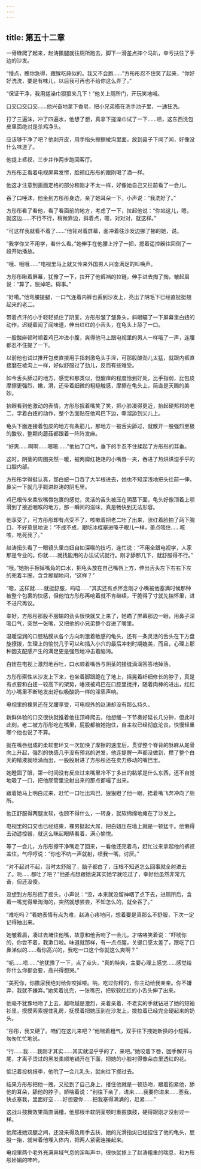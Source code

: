 ```yaml
---
---
---
```

title: 第五十二章
---




一骨碌爬了起来，赵涛撒腿就往厕所跑去，脚下一滑差点摔个马趴，幸亏扶住了手边的沙发。

“慢点，瞧你急得，跟猴吃蒜似的。我又不会跑……”方彤彤忍不住笑了起来，“你好好洗洗，要是有味儿，以后我可再也不给你这么弄了。”

“保证干净，我用搓澡巾狠狠来几下！”他关上厕所门，开玩笑地喊。

口交口交口交……他兴奋地拿下香皂，把小兄弟搭在洗手池子里，一通狂洗。

打了三遍沫，冲了四遍水，他想了想，真拿下搓澡巾试了一下……啧，这东西洗包皮里面绝对是杀鸡净头。

应该够干净了吧？他剥开皮，用手指头擦擦棱沟里面，放到鼻子下闻了闻，好像没什么味道了。

他提上裤衩，三步并作两步跑回客厅。

方彤彤正看着电视屏幕发愣，脸颊红彤彤的跟刚喝了酒一样。

他这才注意到画面定格的部分和刚才不太一样，好像她自己又往前看了一会儿。

吞了口唾沫，他坐到方彤彤身边，亲了她耳朵一下，小声说：“我洗好了。”

方彤彤看了看他，看了看面前的地方，考虑了一下，拉起他说：“你站这儿，嗯，就这边……不行不行，稍微靠边，斜着点，嗯，对对对，就这样。”

“可这样我就看不着了……”他背对着屏幕，面冲着往沙发边挪了挪的她，说。

“我学你又不用学，看什么看。”她伸手在他腰上拧了一把，摁着遥控器往回倒了一段开始播放。

“哦、哦哦……”电视里马上就又传来外国男人兴奋满足的叫唤声。

方彤彤瞅着屏幕，犹豫了一下，拉开了他裤裆的拉链，伸手进去掏了掏，皱起眉说：“算了，脱掉吧。碍事。”

“好嘞。”他弯腰提腿，一口气连着内裤也丢到沙发上，亮出了阴毛下已经直挺挺翘起来的老二。

带着点汗的小手轻轻抓住了阴茎，方彤彤皱了皱鼻头，斜眼瞄了一下屏幕里白妞的动作，迟疑着闻了闻味道，伸出红红的小舌头，在龟头上舔了一口。

一股酸麻顿时顺着鸡巴冲进小腹，爽得他马上跟电视里的男人一样哦了一声，连腰都忍不住提了一下。

以前他也试过推开包皮直接用手指刺激龟头手淫，可那股酸劲儿太猛，就跟内裤直接磨在棱沟上一样，好似舒服过了劲儿，反而有些难受。

如今舌头舔过的地方，感觉和那类似，但酸痒的程度恰到好处，比手指弱，比包皮摩擦更强烈，嫩，滑，还带着细微的粗糙触感，摩擦在龟头上，简直是天赐的美妙。

抬眼看到他激动的表情，方彤彤抿着嘴笑了笑，把小脸凑得更近，抬起硬邦邦的老二，学着白妞的动作，整个舌面贴在他鸡巴下边，嘶溜舔到尖儿上。

龟头下面连接着包皮的地方有条筋儿，那地方一被舌尖舔过，就散开一股强烈至极的酸软，整颗肉蘑菇都跟着一阵阵发麻。

“好爽……啊啊……嗯嗯……”他抽了口气，垂下的手忍不住揉起了方彤彤的耳垂。

这时，阴茎的周围突然一暖，被两瓣红艳艳的小嘴唇一夹，吞进了热烘烘湿乎乎的口腔内部。

方彤彤学得挺认真，那白妞一口吞了大半根进去，她也不知深浅地把头往前一伸，鼻尖一下就几乎戳进赵涛的阴毛里。

鸡巴根传来柔软嘴唇包裹的感觉，灵活的舌头被压在阴茎下面，龟头好像顶着上颚滑到了接近咽喉的地方，那一瞬间的滋味，真是畅快到无法形容。

他享受了，可方彤彤却有点受不了，咳嗽着把老二吐了出来，涨红着脸拍了两下胸口，不好意思地说：“不成不成，跟吃冰棍塞进嗓子眼儿一样，差点噎住……咳咳，呛死我了。”

赵涛扭头看了一眼镜头里白妞自如深喉的技巧，连忙说：“不用全跟电视学，人家那是专业的。你就……就找能用的办法试试就行。刚才舔那几下，就舒服得不行。”

“哦。”她抬手擦掉嘴角的口水，把龟头放在自己嘴唇上方，伸出舌头左下右右下左的兜着半圈，含含糊糊地问，“这样？”

“嗯，这样就……就挺舒服，呜唔……”其实还有点怀念刚才小嘴被他塞满时候那种被整个包裹的快感，但他怕方彤彤再呛着就不肯继续，干脆得了寸就先揣怀里，进不进尺再议。

幸好，方彤彤那股不服输的劲头很快就又上来了，她瞄了屏幕那边一眼，用鼻子深吸口气，突然一张嘴，又把他的小兄弟整个吞进了嘴里。

温暖湿润的口腔粘膜从各个方向刺激着敏感的龟头，还有一条灵活的舌头在下方盘旋撩拨，生理上的愉悦几乎可以和插入小穴的最后冲刺时期媲美，而且，心理上那种因支配感产生的满足更是强烈地冲击着脑海。

白妞在电视上激烈地吞吐，口水顺着嘴唇与阴茎的接缝滴滴答答地掉落。

方彤彤索性从沙发上下来，也坐着脚跟跪在了地上，摇晃着纤细修长的脖子，真是有点要和白妞一较高下的架势，唾液被鸡巴在口腔里搅拌，随着肉棒的进出，红红的小嘴里不断地发出好似吸酸奶一样的淫亵声响。

电视里的裸男还在叉腰享受，可电视外的赵涛却没有那么持久。

新鲜体验的口交很快就推着他往顶峰爬去，他想缓一下节奏好延长几分钟，但此时此刻，老二被方彤彤吃在嘴里，屁股都被她抱住，自主权已经彻底沦丧，快慢轻重哪个他也说了不算。

就在嘴唇组成的柔软套环又一次加快了摩擦的速度后，贯穿整个脊背的酥麻从尾骨向上升起，强烈的快感几乎没有预兆的迸发，他连提醒一声都没做到，攒了整个白天的精液就喷涌而出，一股股射进了方彤彤还在卖力移动的嘴巴里。

她瞪圆了眼，第一时间没有反应过来嘴里冷不丁多出的黏浆是什么东西，还不自觉地吸了一口，把他尿管里没射出来的那点都嘬了出来。

跟着她马上明白过来，赶忙一口吐出鸡巴，狠狠瞪了他一眼，捂着嘴飞奔冲向了厕所。

他正舒服得两腿发软，也顾不得什么，一转身，就软绵绵地瘫在了沙发上。

电视里的口交也已经结束，裸男挺起大屌，把白妞压在墙上就是一顿猛干。他懒得去动遥控器，就这么眯起眼睛看着，满心愉悦。

等了一会儿，方彤彤擦干净嘴走了回来，一看他还亮着鸟，赶忙过来拿起他的裤衩盖住，气哼哼说：“你也不吭一声就射，喷我一嘴，讨厌。”

“对不起对不起，当时太舒服了，脑子都白了，压根不知道怎么回事就全射进去了。呃……都吐了吧？”他差点想跟她说其实她早就吃过了，幸好他虽然非常亢奋，但还没傻。

没想到方彤彤摇了摇头，小声说：“没，本来就没留神咽了点下去，进厕所后，含着一嘴觉得晕淘淘的，突然就想尝尝，不知怎么的，就全吞了。”

“难吃吗？”看她表情有点为难，赵涛心疼地问，想着要是真那么不舒服，下次一定记得抽出来。

她皱着眉，凑过去堵住他嘴，故意和他舌吻了一会儿，才咯咯笑着说：“吓唬你的，你尝不着，我漱口啦。味道就那样，有一点点腥，关键口感太差了，跟吃了口鼻涕似的……看你高兴的，我吃一口这个你就这么爽啊？”

“呃……唔……”他犹豫了一下，点了点头，“真的特爽，主要心理上感觉……感觉给你什么你都会要，高兴得想哭。”

“美死你，你撒尿我绝对给你咬掉喽。呐，吃过你精的，你主动给我亲亲。你不嫌弃，我就不嫌弃。”她笑着说完，一张嘴巴，把软软红红的小舌头伸了出来。

他毫不犹豫地吻了上去，越吻越是激烈，亲着亲着，不老实的手就钻进了她的短袖衫里，摸摸索索握住乳房，抚摸着把她压到在沙发上，拨拉着已经完全硬起来的奶头。

“彤彤，我又硬了。咱们在这儿来吧？”他喘着粗气，双手往下拽她新换的小短裤，匆匆忙忙地说。

“行……我……我刚才其实……其实就湿乎乎的了，来吧。”她咬着下唇，回手解开马尾，才离子烫过的黑发柔顺地铺开在下面，把她的小脸衬得像朵白里透红的花。

惦记着投桃报李，他吮了一会儿乳头，就向往下挪过去。

结果方彤彤把他一拽，又拉到了自己身上，搂住他就是一顿热吻，跟着抱紧他，舔他的耳朵，舔他的脖子，娇喘着说：“别往下亲了，进来……我要你进来……塞我，快点塞我，里面好空……好想要你……把我塞得满满的，赶紧……”

这战斗鼓舞效果简直满槽，他那根半软阴茎顿时重振旗鼓，硬得跟刚才没射过一样。

他爬进她双腿之间，还没来得及用手去扶，她的光滑指尖已经捏住了他的龟头，屁股一抬，就带着他埋入体内，把两人紧密连接起来。

电视里两个老外充满异域气息的淫叫声中，很快就掺上了赵涛粗重的喘息，和方彤彤娇媚的呻吟。